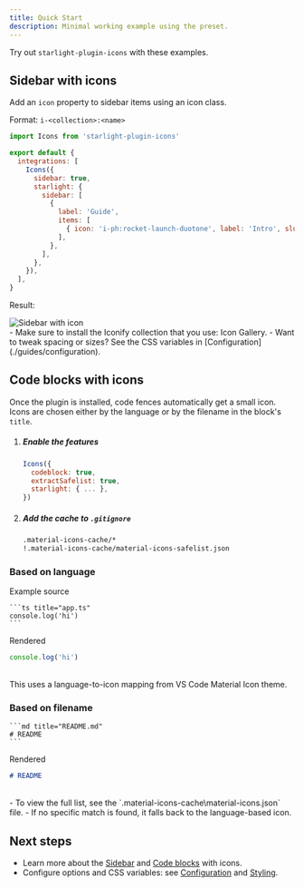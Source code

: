 ```yaml
---
title: Quick Start
description: Minimal working example using the preset.
---
```



Try out `starlight-plugin-icons` with these examples.

## Sidebar with icons

Add an `icon` property to sidebar items using an icon class.

Format: `i-<collection>:<name>`

```js title="astro.config.mjs" "icon: 'i-ph:rocket-launch-duotone'"
import Icons from 'starlight-plugin-icons'

export default {
  integrations: [
    Icons({
      sidebar: true,
      starlight: {
        sidebar: [
          {
            label: 'Guide',
            items: [
              { icon: 'i-ph:rocket-launch-duotone', label: 'Intro', slug: 'guide/intro' },
            ],
          },
        ],
      },
    }),
  ],
}
```

Result:

<Image src={sidebarDemo} alt="Sidebar with icon" />

<br />

<Aside type="note">
  - Make sure to install the Iconify collection that you use: <Link href="https://icones.js.org/">Icon Gallery</Link>.
  - Want to tweak spacing or sizes? See the CSS variables in [Configuration](./guides/configuration).
</Aside>

## Code blocks with icons

Once the plugin is installed, code fences automatically get a small icon.
Icons are chosen either by the language or by the filename in the block's `title`.

<Steps>

1. ##### Enable the features

    ```js title="astro.config.mjs" ins={2-3}
    Icons({
      codeblock: true,
      extractSafelist: true,
      starlight: { ... },
    })
    ```

2. ##### Add the cache to `.gitignore`

    ```txt title=".gitignore"
    .material-icons-cache/*
    !.material-icons-cache/material-icons-safelist.json
    ```

</Steps>

### Based on language

Example source

````mdx
```ts title="app.ts"
console.log('hi')
```
````

Rendered

```ts title="app.ts"
console.log('hi')
```

<br />

<Aside type="tip" icon="i-ph:lightbulb-bold">
  This uses a language-to-icon mapping from <Link href="https://github.com/material-extensions/vscode-material-icon-theme">VS Code Material Icon theme</Link>.
</Aside>

### Based on filename

````mdx
```md title="README.md"
# README
```
````

Rendered

```md title="README.md"
# README
```

<br />

<Aside type="tip" icon="i-ph:lightbulb-bold">
  - To view the full list, see the `.material-icons-cache\material-icons.json` file.
  - If no specific match is found, it falls back to the language-based icon.
</Aside>

## Next steps

- Learn more about the [Sidebar](./guides/sidebar-icons) and [Code blocks](./guides/code-blocks) with icons.
- Configure options and CSS variables: see [Configuration](./guides/configuration) and [Styling](./guides/styling).
